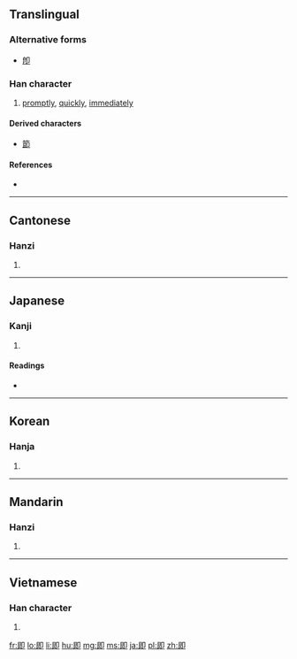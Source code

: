 {{also|卽}}
==Translingual==

===Alternative forms===
* [[卽]]

===Han character===
{{Han char|rn=26|rad=卩|as=05|sn=7|four=7772<sub>0</sub>|canj=日戈尸中 (AISL)}}

# [[promptly]], [[quickly]], [[immediately]]

====Derived characters====
{{rfc-header|Derived characters|lang=mul}}
* [[節]]

====References====
* {{Han ref|kx=0159.180|dkj=02855|dj=0364.070|hdz=10314.020|uh=5373|ud=21363|bh=A759|bd=42841}}

----

==Cantonese==

===Hanzi===
{{yue-hanzi|jyut=|y=jik1}}

# {{defn|Cantonese|sort=卩05}}

----

==Japanese==

===Kanji===
{{ja-kanji|grade=c|rs=卩05}}

# {{defn|Japanese|sort=卩05}}

====Readings====
* {{ja-readings|on=[[そく]] (soku), [[しょく]] (shoku)|kun=[[つく]] (tsuku), [[すなわち]] (sunawachi), [[もし]] (moshi)}}

----

==Korean==

===Hanja===
{{ko-hanja|hangeul=즉|rv=jeuk|mr=chŭk}}

# {{defn|Korean|sort=卩05}}

----

==Mandarin==

===Hanzi===
{{cmn-hanzi|pin=[[jí]] ([[ji2]])|wg=chi<sup>2</sup>}}

# {{defn|Mandarin|sort=卩05}}

----

==Vietnamese==

===Han character===
{{vi-hantu|[[tức]]|rs=卩05}}

# {{defn|Vietnamese|sort=卩05}}

[[fr:即]]
[[lo:即]]
[[li:即]]
[[hu:即]]
[[mg:即]]
[[ms:即]]
[[ja:即]]
[[pl:即]]
[[zh:即]]